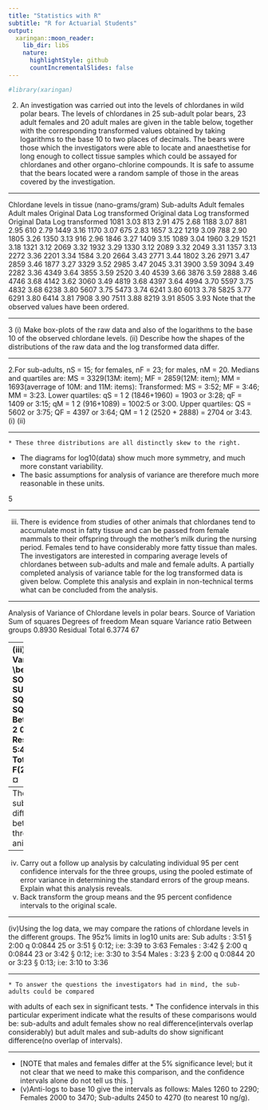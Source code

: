 ```yaml
---
title: "Statistics with R"
subtitle: "R for Actuarial Students"
output:
  xaringan::moon_reader:
    lib_dir: libs
    nature:
      highlightStyle: github
      countIncrementalSlides: false
---
```


```r

#library(xaringan)
```

 
2. An investigation was carried out into the levels of chlordanes in wild polar bears. The levels of chlordanes in 25 sub-adult polar bears, 23 adult females and 20 adult males are given in the table below, together with the corresponding transformed values obtained by taking logarithms to the base 10 to two places of decimals. The bears were those which the investigators were able to locate and anaesthetise for long enough to collect tissue samples which could be assayed for chlordanes and other organo-chlorine compounds. It is safe to assume that the bears located were a random sample of those in the areas covered by the investigation.

---

Chlordane levels in tissue (nano-grams/gram) Sub-adults Adult females Adult males Original Data Log transformed Original data Log transformed Original Data Log transformed 1081 3.03 813 2.91 475 2.68 1188 3.07 881 2.95 610 2.79 1449 3.16 1170 3.07 675 2.83 1657 3.22 1219 3.09 788 2.90 1805 3.26 1350 3.13 916 2.96 1846 3.27 1409 3.15 1089 3.04 1960 3.29 1521 3.18 1321 3.12 2069 3.32 1932 3.29 1330 3.12 2089 3.32 2049 3.31 1357 3.13 2272 3.36 2201 3.34 1584 3.20 2664 3.43 2771 3.44 1802 3.26 2971 3.47 2859 3.46 1877 3.27 3329 3.52 2985 3.47 2045 3.31 3900 3.59 3094 3.49 2282 3.36 4349 3.64 3855 3.59 2520 3.40 4539 3.66 3876 3.59 2888 3.46 4746 3.68 4142 3.62 3060 3.49 4819 3.68 4397 3.64 4994 3.70 5597 3.75 4832 3.68 6238 3.80 5607 3.75 5473 3.74 6241 3.80 6013 3.78 5825 3.77 6291 3.80 6414 3.81 7908 3.90 7511 3.88 8219 3.91 8505 3.93
Note that the observed values have been ordered.

---

3
(i) Make box-plots of the raw data and also of the logarithms to the base 10 of the observed chlordane levels.
(ii) Describe how the shapes of the distributions of the raw data and the log transformed data differ.


---




2.For sub-adults, nS = 15; for females, nF = 23; for males, nM = 20. Medians and quartiles are:
MS = 3329(13M:
item); MF = 2859(12M:
item); MM = 1693(averrage of 10M:
and 11M:
items):
Transformed: MS = 3:52; MF = 3:46; MM = 3:23.
Lower quartiles: qS = 1
2 (1846+1960) = 1903 or 3:28; qF = 1409 or 3:15; qM = 1
2 (916+1089) =
1002:5 or 3:00.
Upper quartiles: QS = 5602 or 3:75; QF = 4397 or 3:64; QM = 1
2 (2520 + 2888) = 2704 or 3:43.
(i) (ii)

---

    * These three distributions are all distinctly skew to the right.
* The diagrams for log10(data) show much more symmetry, and much more constant variability.
* The basic assumptions for analysis of variance are therefore much more reasonable in these units.

5


 
 ---


(iii) There is evidence from studies of other animals that chlordanes tend to accumulate most in fatty tissue and can be passed from female mammals to their offspring through the mother's milk during the nursing period. Females tend to have considerably more fatty tissue than males. The investigators are interested in comparing average levels of chlordanes between sub-adults and male and female adults. A partially completed analysis of variance table for the log transformed data is given below. Complete this analysis and explain in non-technical terms what can be concluded from the analysis.

---

Analysis of Variance of Chlordane levels in polar bears.
Source of Variation
Sum of squares
Degrees of freedom
Mean square
Variance ratio
Between groups 0.8930 Residual Total 6.3774 67



---
(iii)Analysis of Variance
11
\begin{verbatim}
SOURCE DF SUM OF SQUARES MEAN SQUARE
Between groups 2 0:8930 0:4465
Residual 65 5:4844 0:0844
Total 67 6:3774
F(2;65) = 5:29¤¤
---
There are substantial differences between the three groups of animals.

---

 
 
(iv) Carry out a follow up analysis by calculating individual 95 per cent confidence intervals for the three groups, using the pooled estimate of error variance in determining the standard errors of the group means. Explain what this analysis reveals.
(v) Back transform the group means and the 95 percent confidence intervals to the original scale.

---

(iv)Using the log data, we may compare the rations of chlordane levels in the different groups.
The 95z% limits in log10 units are:
Sub adults : 3:51 § 2:00
q
0:0844
25 or 3:51 § 0:12; i:e: 3:39 to 3:63
Females : 3:42 § 2:00
q
0:0844
23 or 3:42 § 0:12; i:e: 3:30 to 3:54
Males : 3:23 § 2:00
q
0:0844
20 or 3:23 § 0:13; i:e: 3:10 to 3:36

---

    * To answer the questions the investigators had in mind, the sub-adults could be compared
with adults of each sex in significant tests. 
* The confidence intervals in this particular experiment
indicate what the results of these comparisons would be: sub-adults and adult females show no
real difference(intervals overlap considerably) but adult males and sub-adults do show significant
difference(no overlap of intervals).

---

* [NOTE that males and females differ at the 5% significance level; but it not clear that we need
to make this comparison, and the confidence intervals alone do not tell us this. ]
* (v)Anti-logs to base 10 give the intervals as follows:
Males 1260 to 2290; Females 2000 to 3470;
Sub-adults 2450 to 4270 (to nearest 10 ng/g).




